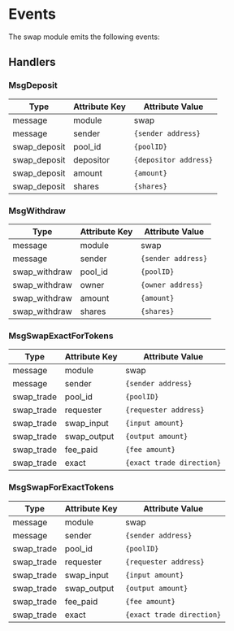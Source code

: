 



# Events

The swap module emits the following events:

## Handlers

### MsgDeposit

| Type         | Attribute Key | Attribute Value       |
| ------------ | ------------- | --------------------- |
| message      | module        | swap                  |
| message      | sender        | `{sender address}`    |
| swap_deposit | pool_id       | `{poolID}`            |
| swap_deposit | depositor     | `{depositor address}` |
| swap_deposit | amount        | `{amount}`            |
| swap_deposit | shares        | `{shares}`            |

### MsgWithdraw

| Type          | Attribute Key | Attribute Value       |
| ------------- | ------------- | --------------------- |
| message       | module        | swap                  |
| message       | sender        | `{sender address}`    |
| swap_withdraw | pool_id       | `{poolID}`            |
| swap_withdraw | owner         | `{owner address}`     |
| swap_withdraw | amount        | `{amount}`            |
| swap_withdraw | shares        | `{shares}`            |


### MsgSwapExactForTokens

| Type          | Attribute Key | Attribute Value          |
| ------------- | ------------- | ------------------------ |
| message       | module        | swap                     |
| message       | sender        | `{sender address}`       |
| swap_trade    | pool_id       | `{poolID}`               |
| swap_trade    | requester     | `{requester address}`    |
| swap_trade    | swap_input    | `{input amount}`         |
| swap_trade    | swap_output   | `{output amount}`        |
| swap_trade    | fee_paid      | `{fee amount}`           |
| swap_trade    | exact         | `{exact trade direction}`|


### MsgSwapForExactTokens

| Type          | Attribute Key | Attribute Value          |
| ------------- | ------------- | ------------------------ |
| message       | module        | swap                     |
| message       | sender        | `{sender address}`       |
| swap_trade    | pool_id       | `{poolID}`               |
| swap_trade    | requester     | `{requester address}`    |
| swap_trade    | swap_input    | `{input amount}`         |
| swap_trade    | swap_output   | `{output amount}`        |
| swap_trade    | fee_paid      | `{fee amount}`           |
| swap_trade    | exact         | `{exact trade direction}`|

